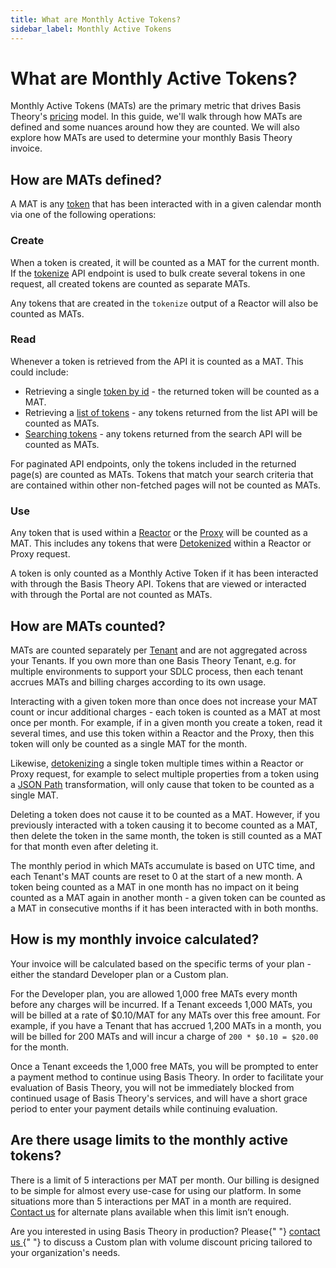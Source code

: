 ```yaml
---
title: What are Monthly Active Tokens?
sidebar_label: Monthly Active Tokens
---
```



# What are Monthly Active Tokens?

Monthly Active Tokens (MATs) are the primary metric that drives Basis Theory's [pricing](https://basistheory.com/pricing) model.
In this guide, we'll walk through how MATs are defined and some nuances around how they are counted.
We will also explore how MATs are used to determine your monthly Basis Theory invoice.

## How are MATs defined?

A MAT is any [token](/docs/concepts/what-are-tokens) that has been interacted with in a given calendar month via one of the following operations:

### Create

When a token is created, it will be counted as a MAT for the current month. If the [tokenize](/docs/api/tokens/tokenize)
API endpoint is used to bulk create several tokens in one request, all created tokens are counted as separate MATs.

Any tokens that are created in the `tokenize` output of a Reactor will also be counted as MATs.

### Read

Whenever a token is retrieved from the API it is counted as a MAT. This could include:

- Retrieving a single [token by id](/docs/api/tokens#get-a-token) - the returned token will be counted as a MAT.
- Retrieving a [list of tokens](/docs/api/tokens#list-tokens) - any tokens returned from the list API will be counted as MATs.
- [Searching tokens](/docs/api/tokens/search) - any tokens returned from the search API will be counted as MATs.

For paginated API endpoints, only the tokens included in the returned page(s) are counted as MATs.
Tokens that match your search criteria that are contained within other non-fetched pages will not be counted as MATs.

### Use

Any token that is used within a [Reactor](/docs/concepts/what-are-reactors) or the [Proxy](/docs/concepts/what-is-the-proxy) will be counted as a MAT.
This includes any tokens that were [Detokenized](/docs/expressions/detokenization) within a Reactor or Proxy request.

<Alert>
  A token is only counted as a Monthly Active Token if it has been interacted
  with through the Basis Theory API. Tokens that are viewed or interacted with
  through the Portal are not counted as MATs.
</Alert>

## How are MATs counted?

MATs are counted separately per [Tenant](/docs/concepts/access-controls#what-are-tenants) and are not aggregated across your Tenants.
If you own more than one Basis Theory Tenant, e.g. for multiple environments to support your SDLC process,
then each tenant accrues MATs and billing charges according to its own usage.

Interacting with a given token more than once does not increase your MAT count or incur additional charges -
each token is counted as a MAT at most once per month.
For example, if in a given month you create a token, read it several times, and use this token within a Reactor and the Proxy,
then this token will only be counted as a single MAT for the month.

Likewise, [detokenizing](/docs/expressions/detokenization) a single token multiple times within a Reactor or Proxy request,
for example to select multiple properties from a token using a [JSON Path](/docs/expressions/filters#json) transformation,
will only cause that token to be counted as a single MAT.

Deleting a token does not cause it to be counted as a MAT.
However, if you previously interacted with a token causing it to become counted as a MAT, then delete the token in the same month,
the token is still counted as a MAT for that month even after deleting it.

The monthly period in which MATs accumulate is based on UTC time, and each Tenant's MAT counts are reset to 0 at the start of a new month.
A token being counted as a MAT in one month has no impact on it being counted as a MAT again in another month -
a given token can be counted as a MAT in consecutive months if it has been interacted with in both months.

## How is my monthly invoice calculated?

Your invoice will be calculated based on the specific terms of your plan - either the standard Developer plan or a Custom plan.

For the Developer plan, you are allowed 1,000 free MATs every month before any charges will be incurred.
If a Tenant exceeds 1,000 MATs, you will be billed at a rate of $0.10/MAT for any MATs over this free amount.
For example, if you have a Tenant that has accrued 1,200 MATs in a month, you will be billed for 200 MATs and will incur a charge of `200 * $0.10 = $20.00` for the month.

Once a Tenant exceeds the 1,000 free MATs, you will be prompted to enter a payment method to continue using Basis Theory.
In order to facilitate your evaluation of Basis Theory, you will not be immediately blocked from continued usage of Basis Theory's services,
and will have a short grace period to enter your payment details while continuing evaluation.

## Are there usage limits to the monthly active tokens?

There is a limit of 5 interactions per MAT per month. Our billing is designed to be simple for almost every use-case for using our platform. In some situations more than 5 interactions per MAT in a month are required. [Contact us](https://basistheory.com/contact) for alternate plans available when this limit isn’t enough.

<Alert>
  Are you interested in using Basis Theory in production? Please{" "}
  <a href="https://basistheory.com/contact" target="_blank">
    contact us
  </a>{" "}
  to discuss a Custom plan with volume discount pricing tailored to your
  organization's needs.
</Alert>
